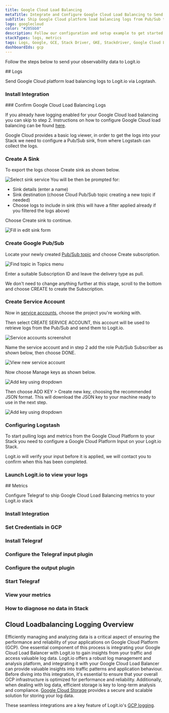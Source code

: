 ```yaml
---
title: Google Cloud Load Balancing
metaTitle: Integrate and Configure Google Cloud Load Balancing to Send Logs
subTitle: Ship Google Cloud platform load balancing logs from Pub/Sub to Logstash
logo: googlecloud
color: "#205bb0"
description: Follow our configuration and setup example to get started with shipping Google Cloud Load Balancing logs to Lostash for monitoring and analysis in Logit.io. 
stackTypes: logs, metrics
tags: Logs, Google, GCE, Stack Driver, GKE, Stackdriver, Google Cloud Load Balancing, GCP, Compute, Googlecloudloadbalancing, Telegraf, Metrics, Telemetry, OpenTelemetry, Instrumentation, Traffic Balancing, Load Balancer
dashboardIds: gcp
---
```


Follow the steps below to send your observability data to Logit.io

<Steps>
  ## Logs

  Send Google Cloud platform load balancing logs to Logit.io via Logstash.
  
  ### Install Integration
  <InstallIntegration/>
  ### Confirm Google Cloud Load Balancing Logs

  If you already have logging enabled for your Google Cloud load balancing you can skip to step 2. 
  Instructions on how to configure Google Cloud load balancing can 
  be found [here](https://cloud.google.com/load-balancing/docs/https/https-logging-monitoring).

  Google Cloud provides a basic log viewer, in order to get the logs into your Stack we need to configure a Pub/Sub sink, 
  from where Logstash can collect the logs.

  ### Create A Sink

  To export the logs choose Create sink as shown below.

  ![Select sink service](@/images/integrations/google-pubsub/gcp-ss2.png)
  You will be then be prompted for:
  - Sink details (enter a name)
  - Sink destination (choose Cloud Pub/Sub topic creating a new topic if needed)
  - Choose logs to include in sink (this will have a filter applied already if you filtered the logs above)

  Choose Create sink to continue.

  ![Fill in edit sink form](@/images/integrations/google-pubsub/gcp-ss3.png)

  ### Create Google Pub/Sub

  Locate your newly created [Pub/Sub topic](https://console.cloud.google.com/cloudpubsub/topic/) and choose Create subscription.

  ![Find topic in Topics menu](@/images/integrations/google-pubsub/gcp-ss5.png)
  
  Enter a suitable Subscription ID and leave the delivery type as pull.

  We don't need to change anything further at this stage, scroll to the bottom and choose CREATE to create the Subscription.

  ### Create Service Account

  Now in [service accounts](https://console.cloud.google.com/iam-admin/serviceaccounts), choose the project you're working with. 
      
  Then select CREATE SERVICE ACCOUNT, this account will be used to retrieve logs from the Pub/Sub and send them to Logit.io.

  ![Service accounts screenshot](@/images/integrations/google-pubsub/gcp-ss8.png)

  Name the service account and in step 2 add the role Pub/Sub Subscriber as shown below, then choose DONE.
  
  ![View new service account](@/images/integrations/google-pubsub/gcp-ss11.png)

  Now choose Manage keys as shown below.

  ![Add key using dropdown](@/images/integrations/google-pubsub/gcp-ss12.png)

  Then choose ADD KEY > Create new key, choosing the recommended JSON format. This will download the JSON key to your machine ready to use in the next step.

  ![Add key using dropdown](@/images/integrations/google-pubsub/gcp-ss13.png)

  ### Configuring Logstash

  To start pulling logs and metrics from the Google Cloud Platform to your Stack you need to configure a Google Cloud Platform Input on your Logit.io Stack.

  <ConfigurePubSub type="" utmSource="Google_Cloud_Load_Balancing" utmMedium="google" utmCampaign="googlecloudloadbalancing"/>

  <Callout type="info">
    Logit.io will verify your input before it is applied, we will contact you to confirm when this has been completed.
  </Callout>

  ### Launch Logit.io to view your logs
  <LaunchStack utmMedium="google" utmCampaign="googlecloudloadbalancing" source="Google_Cloud_Load_Balancing" />
</Steps>

<Steps>
  ## Metrics

  Configure Telegraf to ship Google Cloud Load Balancing metrics to your Logit.io stack
  
  ### Install Integration

  <InstallIntegration/>

  ### Set Credentials in GCP

  <SetGCPCredentials intro="Google Cloud Load Balancing is an exclusive collection of services embedded within Google Cloud. It's meticulously structured for managing the distribution of network traffic across several servers, bolstering secure and efficient interaction across numerous software components in a cloud-oriented infrastructure."/>
  
  ### Install Telegraf

  <InstallTelegraf />

  ### Configure the Telegraf input plugin

  <TelegrafStackDriverInput metric_type="loadbalancing.googleapis.com"/>

  ### Configure the output plugin

  <TelegrafOutputPlugin />

  ### Start Telegraf

  <StartTelegraf />

  ### View your metrics
  <LaunchStack stackType="metrics" source="Google_Cloud_Load_Balancing_Metrics_via_Telegraf" utmMedium="metrics" utmCampaign="telegraf-GoogleCloudLoad Balancing-metrics" />

  ### How to diagnose no data in Stack

  <DiagnoseNoData />
</Steps>

## Cloud Loadbalancing Logging Overview

Efficiently managing and analyzing data is a critical aspect of ensuring the performance and reliability of your applications on Google Cloud Platform (GCP). 
One essential component of this process is integrating your Google Cloud Load Balancer with Logit.io to gain insights from your traffic and access valuable log data. 
Logit.io offers a robust log management and analysis platform, and integrating it with your Google Cloud Load Balancer can provide valuable insights into traffic 
patterns and application behaviour. Before diving into this integration, it's essential to ensure that your overall GCP infrastructure is optimized for performance 
and reliability. Additionally, when dealing with log data, efficient storage is key to long-term analysis and compliance. 
[Google Cloud Storage](/integrations/google-cloud-storage-audit) provides a secure and scalable solution for storing your log data.

These seamless integrations are a key feature of Logit.io's [GCP logging](https://logit.io/solutions/gcp-logging/).